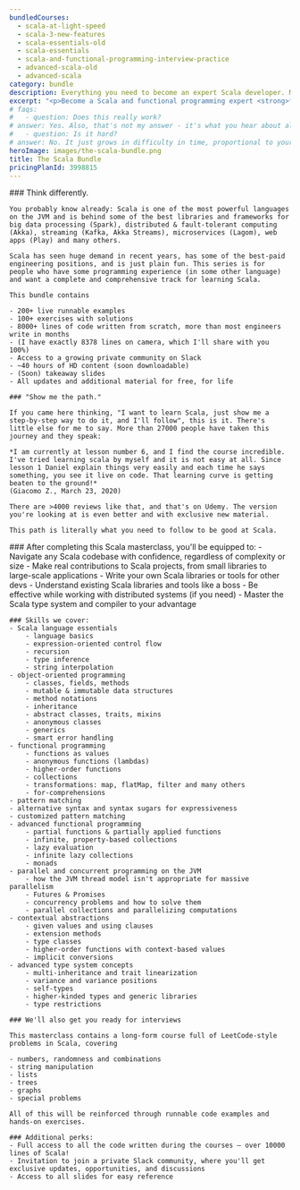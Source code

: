 ```yaml
---
bundledCourses:
  - scala-at-light-speed
  - scala-3-new-features
  - scala-essentials-old
  - scala-essentials
  - scala-and-functional-programming-interview-practice
  - advanced-scala-old
  - advanced-scala
category: bundle
description: Everything you need to become an expert Scala developer. Master Scala and functional programming through clear lessons, practical exercises, and a smooth learning curve. Ideal for those with some programming experience, this bundle will take you from zero to hero.
excerpt: "<p>Become a Scala and functional programming expert <strong>from scratch</strong> with our <strong>all-inclusive course bundle</strong>: master everything you need in one complete package, at a discount</p>"
# faqs:
#   - question: Does this really work?
# answer: Yes. Also, that's not my answer - it's what you hear about all the Rock the JVM material from thousands of people now working at Apple, UniCredit, Adobe, Uber and other successful companies and teams around the world.
#   - question: Is it hard?
# answer: No. It just grows in difficulty in time, proportional to your work. I only require that you've programmed before in some other language and you know some general fundamentals. At the end of the series, you will look back to the advanced pieces and you'll go like "Huh. That would have been pretty tough if I tried that on my own."
heroImage: images/the-scala-bundle.png
title: The Scala Bundle
pricingPlanId: 3998815
---
```



<CourseLayout>
  <Fragment slot="goal">
    ### Think differently.

    You probably know already: Scala is one of the most powerful languages on the JVM and is behind some of the best libraries and frameworks for big data processing (Spark), distributed & fault-tolerant computing (Akka), streaming (Kafka, Akka Streams), microservices (Lagom), web apps (Play) and many others.

    Scala has seen huge demand in recent years, has some of the best-paid engineering positions, and is just plain fun. This series is for people who have some programming experience (in some other language) and want a complete and comprehensive track for learning Scala.

    This bundle contains

    - 200+ live runnable examples
    - 100+ exercises with solutions
    - 8000+ lines of code written from scratch, more than most engineers write in months
    - (I have exactly 8378 lines on camera, which I'll share with you 100%)
    - Access to a growing private community on Slack
    - ~40 hours of HD content (soon downloadable)
    - (Soon) takeaway slides
    - All updates and additional material for free, for life

    ### "Show me the path."

    If you came here thinking, "I want to learn Scala, just show me a step-by-step way to do it, and I'll follow", this is it. There's little else for me to say. More than 27000 people have taken this journey and they speak:

    *I am currently at lesson number 6, and I find the course incredible. I've tried learning scala by myself and it is not easy at all. Since lesson 1 Daniel explain things very easily and each time he says something, you see it live on code. That learning curve is getting beaten to the ground!*
    (Giacomo Z., March 23, 2020)

    There are >4000 reviews like that, and that's on Udemy. The version you're looking at is even better and with exclusive new material.

    This path is literally what you need to follow to be good at Scala.

  </Fragment>
  <Fragment slot="skills">
    ### After completing this Scala masterclass, you'll be equipped to:
    - Navigate any Scala codebase with confidence, regardless of complexity or size
    - Make real contributions to Scala projects, from small libraries to large-scale applications
    - Write your own Scala libraries or tools for other devs
    - Understand existing Scala libraries and tools like a boss
    - Be effective while working with distributed systems (if you need)
    - Master the Scala type system and compiler to your advantage

    ### Skills we cover:
    - Scala language essentials
        - language basics
        - expression-oriented control flow
        - recursion
        - type inference
        - string interpolation
    - object-oriented programming
        - classes, fields, methods
        - mutable & immutable data structures
        - method notations
        - inheritance
        - abstract classes, traits, mixins
        - anonymous classes
        - generics
        - smart error handling
    - functional programming
        - functions as values
        - anonymous functions (lambdas)
        - higher-order functions
        - collections
        - transformations: map, flatMap, filter and many others
        - for-comprehensions
    - pattern matching
    - alternative syntax and syntax sugars for expressiveness
    - customized pattern matching
    - advanced functional programming
        - partial functions & partially applied functions
        - infinite, property-based collections
        - lazy evaluation
        - infinite lazy collections
        - monads
    - parallel and concurrent programming on the JVM
        - how the JVM thread model isn't appropriate for massive parallelism
        - Futures & Promises
        - concurrency problems and how to solve them
        - parallel collections and parallelizing computations
    - contextual abstractions
        - given values and using clauses
        - extension methods
        - type classes
        - higher-order functions with context-based values
        - implicit conversions
    - advanced type system concepts
        - multi-inheritance and trait linearization
        - variance and variance positions
        - self-types
        - higher-kinded types and generic libraries
        - type restrictions

    ### We'll also get you ready for interviews

    This masterclass contains a long-form course full of LeetCode-style problems in Scala, covering

    - numbers, randomness and combinations
    - string manipulation
    - lists
    - trees
    - graphs
    - special problems

    All of this will be reinforced through runnable code examples and hands-on exercises.

    ### Additional perks:
    - Full access to all the code written during the courses — over 10000 lines of Scala!
    - Invitation to join a private Slack community, where you'll get exclusive updates, opportunities, and discussions
    - Access to all slides for easy reference

  </Fragment>
</CourseLayout>

